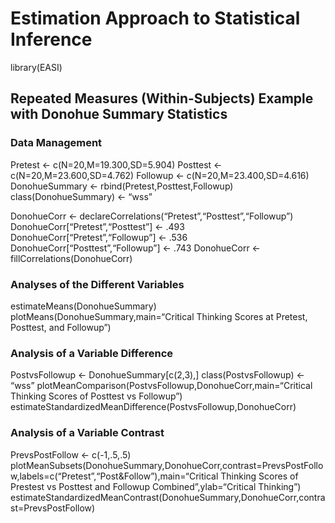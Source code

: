 # Estimation Approach to Statistical Inference

library(EASI)

## Repeated Measures (Within-Subjects) Example with Donohue Summary Statistics

### Data Management

Pretest <- c(N=20,M=19.300,SD=5.904)
Posttest <- c(N=20,M=23.600,SD=4.762)
Followup <- c(N=20,M=23.400,SD=4.616)
DonohueSummary <- rbind(Pretest,Posttest,Followup)
class(DonohueSummary) <- "wss"

DonohueCorr <- declareCorrelations("Pretest","Posttest","Followup")
DonohueCorr["Pretest","Posttest"] <- .493
DonohueCorr["Pretest","Followup"] <- .536
DonohueCorr["Posttest","Followup"] <- .743
DonohueCorr <- fillCorrelations(DonohueCorr)

### Analyses of the Different Variables

estimateMeans(DonohueSummary)
plotMeans(DonohueSummary,main="Critical Thinking Scores at Pretest, Posttest, and Followup")
 
### Analysis of a Variable Difference

PostvsFollowup <- DonohueSummary[c(2,3),]
class(PostvsFollowup) <- "wss"
plotMeanComparison(PostvsFollowup,DonohueCorr,main="Critical Thinking Scores of Posttest vs Followup")
estimateStandardizedMeanDifference(PostvsFollowup,DonohueCorr)

### Analysis of a Variable Contrast

PrevsPostFollow <- c(-1,.5,.5)
plotMeanSubsets(DonohueSummary,DonohueCorr,contrast=PrevsPostFollow,labels=c("Pretest","Post&Follow"),main="Critical Thinking Scores of Prestest vs Posttest and Followup Combined",ylab="Critical Thinking")
estimateStandardizedMeanContrast(DonohueSummary,DonohueCorr,contrast=PrevsPostFollow)
